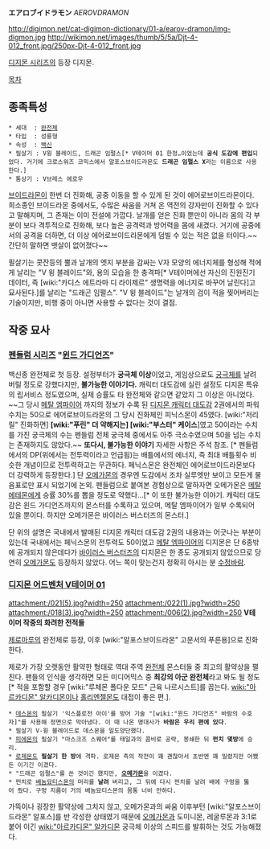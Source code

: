 '''エアロブイドラモン''' ''AEROVDRAMON''

http://digimon.net/cat-digimon-dictionary/01-a/earov-dramon/img-digmon.jpg http://wikimon.net/images/thumb/5/5a/Djt-4-012_front.jpg/250px-Djt-4-012_front.jpg

[[디지몬 시리즈]]의 등장 디지몬.

[[목차]]

== 종족특성 ==
 * 세대  : [[완전체]]
 * 타입  : 성룡형
 * 속성  : [[백신]]
 * 필살기 : V윙 블레이드, 드래곤 임펄스[* V테이머 01 한정…이었는데 '''공식 도감에 편입'''되었다. 거기에 크로스워즈 코믹스에서 알포스브이드라몬도 '''드래곤 임펄스 X'''라는 이름으로 사용한다.]
 * 통상기 : V브레스 에로우

[[브이드라몬]]이 한번 더 진화해, 공중 이동을 할 수 있게 된 것이 에어로브이드라몬이다. 희소종인 브이드라몬 중에서도, 수많은 싸움을 거쳐 온 역전의 강자만이 진화할 수 있다고 말해지며, 그 존재는 이미 전설에 가깝다. 날개를 얻은 진화 뿐만이 아니라 몸의 각 부분이 보다 격투적으로 진화해, 보다 높은 공격력과 방어력을 몸에 새겼다. 거기에 공중에서의 공격을 더하면, 더 이상 에어로브이드라몬에게 덤빌 수 있는 적은 없을 터이다.~~간단히 말하면 뱃살이 없어졌다~~

필살기는 콧잔등의 뿔과 날개의 엣지 부분을 감싸는 V자 모양의 에너지체를 형성해 적에게 날리는 "V 윙 블레이드"와, 용의 모습을 한 충격파[* V테이머에선 자신의 진원진기 데이터, 즉 [wiki:"카디스 에트라마 디 라이제르" 생명력을 에너지로 바꾸어 날린다]고 묘사된다.]를 날리는 "드래곤 임펄스". "V 윙 블레이드"는 날개의 검이 적을 찢어버리는 기술이지만, 비행 중이 아니면 사용할 수 없다는 것이 결점.
== 작중 묘사 ==
=== [[펜들럼 시리즈]] "[[윈드 가디언즈]]" ===
백신종 완전체로 첫 등장. 설정부터가 '''궁극체 이상'''이었고, 게임상으로도 [[궁극체]]를 날려버릴 정도로 강했다지만, '''불가능한 이야기다.''' 캐릭터 대도감에 실린 설정도 디지몬 특유의 립서비스 정도였으며, 실제 승률도 타 완전체와 같으면 같았지 그 이상은 아니었다. ~~그 당시 [[메탈 엠파이어]] 까지의 정보가 수록 된 [[디지몬 캐릭터 대도감]] 2권에서의 파워 수치는 50으로 에어로브이드라몬의 그 당시 진화체인 피닉스몬이 45였다. [wiki:"저리릴" 진화하면] '''[wiki:"푸린" 더 약해지는] [wiki:"부스터" 케이스''']였고 50이라는 수치를 가진 궁극체의 수는 펜들럼 전체 궁극체 중에서도 아주 극소수였으며 50을 넘는 수치는 존재하지도 않았다.~~ '''또다시, 불가능한 이야기''' 자세한 사항은 주석 참조. [* 펜들럼에서의 DP(위에서는 전투력이라고 언급됨)는 배틀에서의 에너지, 즉 최대 배틀횟수 비슷한 개념이므로 전투력하고는 무관하다. 페닉스몬은 완전체인 에어로브이드라몬보다 더 강력하게 등장한다.]
단 [[오메가몬]]의 경우엔 도감에서 조차 실루엣만 보이고 모든게 물음표로만 표시 되었기에 논외. 펜들럼으로 붙여본 경험상으로 말하자면 오메가몬은 [[메탈에테몬]]에게 승률 30%를 뽑을 정도로 약했다...[* 이 또한 불가능한 이야기. 캐릭터 대도감은 윈드 가디언즈까지의 몬스터를 수록하고 있으며, 메탈 엠파이어가 일부 수록되어 있을 뿐이다. 하지만 오메가몬은 바이러스 버스터즈의 몬스터.]


단 위의 설명은 국내에서 발매된 디지몬 캐릭터 대도감 2권의 내용과는 어긋나는 부분이 있는데 국내에서는 페닉스몬의 전투력도 50이었고 [[메탈 엠파이어]]의 디지몬은 단 6종밖에 공개되지 않은데다가 [[바이러스 버스터즈]]의 디지몬은 한 종도 공개되지 않았으므로 당연히 [[오메가몬]]도 등장하지 않았다. 어느 쪽이 맞는건지 정확히 아시는 분 [[수정바람]].

=== [[디지몬 어드벤처 V테이머 01]] ===
attachment:/021(5).jpg?width=250 attachment:/022(1).jpg?width=250
attachment:/018(3).jpg?width=250 attachment:/006(2).jpg?width=250
'''V테이머 작중의 화려한 전적들'''

[[제로마루]]의 완전체로 등장, 이후 [wiki:"알포스브이드라몬" 고문서의 푸른용]으로 진화한다.

제로가 가장 오랫동안 활약한 형태로 역대 주역 [[완전체]] 몬스터들 중 최고의 활약상을 펼친다. 팬들의 인식을 생각하면 모든 미디어믹스 중 '''최강의 아군 완전체'''라고 봐도 될 정도[* 적을 포함할 경우 [wiki:"루체몬 폴다운 모드" 근육 나르시스트]를 꼽는다. [[wiki:"아르카디몬" 알카디몬]]이나 [[홀리엔젤몬]]도 대접이 좋은 편.].

 * [[데스몬]]의 필살기 '익스플로전 아이'를 방어 기술 "[wiki:"윈드 가디언즈" 바람의 수호자]"를 사용해 정면으로 막아냈다. 이 때 나온 명대사가 '''바람은 우리 편에 있다'''.
 * 필살기 V-윙 블레이드로 데스몬을 일도양단했다.
 * [[피에몬]]의 필살기 "마스크즈 스퀘어"를 태일과의 콤비로 공략, 봉쇄한 뒤 '''펀치 몇방'''에 승리.
 * [[로제몬]]도 '''필살기 한 방'''에 격파. 로제몬 측의 작전이 꽤 괜찮아서 초반엔 꽤 밀렸지만 어쨌든 이기긴 이겼다.
 * "드래곤 임펄스"를 쓴 것이긴 했지만, '''[[오메가몬]]'''을 이겼다.
 * 펀치로 [[베놈묘티스몬]]의 머리를 '''날려''' 버리고, 그 뒤에 다시 펀치를 날려 배에 구멍을 뚫어 줬다. 구멍 지름이 거의 베놈묘티스몬의 몸통 너비 만하다.

가뜩이나 굉장한 활약상에 그치지 않고, 오메가몬과의 싸움 이후부턴 [wiki:"알포스브이드라몬" 알포스]를 반 각성한 상태였기 때문에 [[오메가몬]]과 도미니몬, 레굴루몬과 3:1로 붙어 이긴 [[wiki:"아르카디몬" 알카디몬]] 궁극체 이상의 스피드를 발휘하는 것도 가능해졌다.
